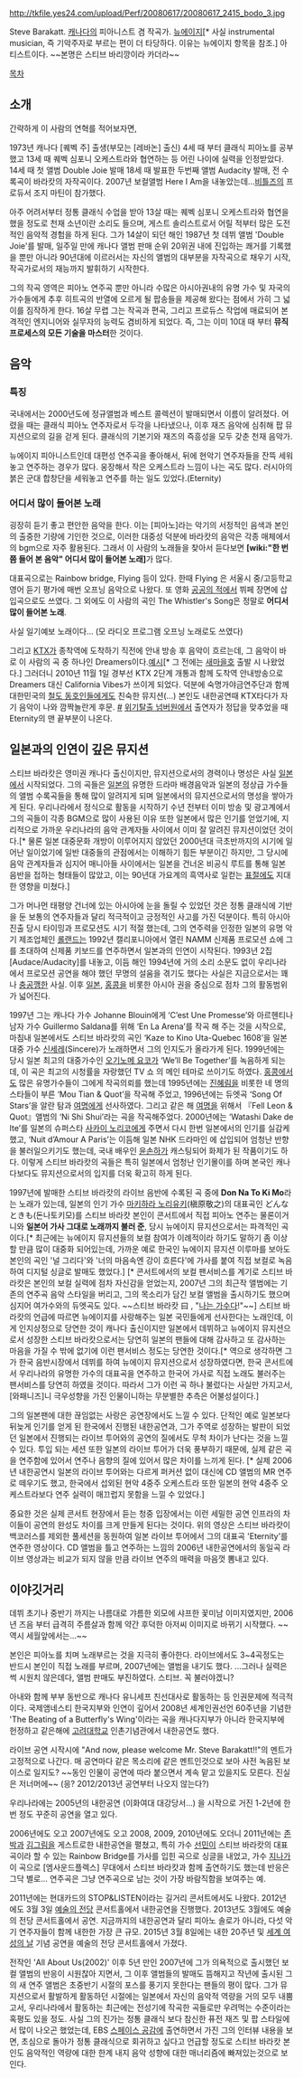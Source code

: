 http://tkfile.yes24.com/upload/Perf/20080617/20080617_2415_bodo_3.jpg

Steve Barakatt. [[캐나다]]의 피아니스트 겸 작곡가. [[뉴에이지]][* 사실 instrumental musician, 즉 기악주자로 부르는 편이 더 타당하다. 이유는 뉴에이지 항목을 참조.] 아티스트이다. ~~본명은 스티브 바리깡이라 카더라~~

[[목차]]

== 소개 ==
간략하게 이 사람의 연혁를 적어보자면,

1973년 캐나다 [퀘벡 주] 출생(부모는 [레바논] 출신)
4세 때 부터 클래식 피아노를 공부했고
13세 때 퀘벡 심포니 오케스트라와 협연하는 등 어린 나이에 실력을 인정받았다.
14세 때 첫 앨범 Double Joie 발매
18세 때 발표한 두번째 앨범 Audacity 발매, 전 수록곡이 바라캇의 자작곡이다.
2007년 보컬앨범 Here I Am을 내놓았는데...[[비틀즈]]의 프로듀서 조지 마틴이 참가했다.

아주 어려서부터 정통 클래식 수업을 받아 13살 때는 퀘벡 심포니 오케스트라와 협연을 했을 정도로 천재 소년이란 소리도 들으며, 게스트 솔리스트로서 어릴 적부터 많은 도전적인 음악적 경험을 하게 된다. 그가 14살이 되던 해인 1987년 첫 데뷔 앨범 'Double Joie'를 발매, 일주일 만에 캐나다 앨범 판매 순위 20위권 내에 진입하는 쾌거를 기록했을 뿐만 아니라 90년대에 이르러서는 자신의 앨범의 대부분을 자작곡으로 채우기 시작, 작곡가로서의 재능까지 발휘하기 시작한다. 

그의 작곡 영역은 피아노 연주곡 뿐만 아니라 수많은 아시아권내의 유명 가수 및 자국의 가수들에게 추후 히트곡의 반열에 오르게 될 팝송들을 제공해 왔다는 점에서 가히 그 넓이를 짐작하게 한다. 16살 무렵 그는 작곡과 편곡, 그리고 프로듀스 작업에 매료되어 본격적인 엔지니어와 실무자의 능력도 겸비하게 되었다. 즉, 그는 이미 10대 때 부터 '''뮤직 프로세스의 모든 기술을 마스터'''한 것이다.

== 음악 ==
=== 특징 ===
국내에서는 2000년도에 정규앨범과 베스트 콜렉션이 발매되면서 이름이 알려졌다. 어렸을 때는 클래식 피아노 연주자로서 두각을 나타냈으나, 이후 재즈 음악에 심취해 팝 뮤지션으로의 길을 걷게 된다. 클래식의 기본기와 재즈의 즉흥성을 모두 갖춘 천재 음악가.

뉴에이지 피아니스트인데 대편성 연주곡을 좋아해서, 뒤에 현악기 연주자들을 잔뜩 세워놓고 연주하는 경우가 많다. 웅장해서 작은 오케스트라 느낌이 나는 곡도 많다. 러시아의 붉은 군대 합창단을 세워놓고 연주를 하는 일도 있었다.(Eternity)

=== 어디서 많이 들어본 노래 ===
굉장히 듣기 좋고 편안한 음악을 한다. 이는 [피아노]라는 악기의 서정적인 음색과 본인의 출중한 기량에 기인한 것으로, 이러한 대중성 덕분에 바라캇의 음악은 각종 매체에서의 bgm으로 자주 활용된다. 그래서 이 사람의 노래들을 찾아서 듣다보면 '''[wiki:"한 번쯤 들어 본 음악" 어디서 많이 들어본 노래]'''가 많다.

대표곡으로는 Rainbow bridge, Flying 등이 있다. 한때 Flying 은 서울시 중/고등학교 영어 듣기 평가에 매번 오프닝 음악으로 나왔다. 또 영화 [[공공의 적]]에서 뷔페 장면에 삽입곡으로도 쓰였다. 그 외에도 이 사람의 곡인 The Whistler's Song은 정말로 '''어디서 많이 들어본 노래'''.

사실 일기예보 노래이다... (모 라디오 프로그램 오프닝 노래로도 쓰였다)

그리고 [[KTX]]가 종착역에 도착하기 직전에 안내 방송 후 음악이 흐르는데, 그 음악이 바로 이 사람의 곡 중 하나인 Dreamers이다.[http://www.youtube.com/watch?v=buAZ5EXtEqc 예시][* 그 전에는 [[새마을호]] 출발 시 나왔었다.] 그러더니 2010년 11월 1일 경부선 KTX 2단계 개통과 함께 도착역 안내방송으로 Dreamers 대신 California Vibes가 쓰이게 되었다. 덕분에 숙명가야금연주단과 함께 대한민국의 [[철도 동호인]]들에게도 친숙한 뮤지션(...) 본인도 내한공연때 KTX타다가 자기 음악이 나와 깜짝놀란게 후문. [http://bbs2.ruliweb.daum.net/gaia/do/ruliweb/default/etc/2078/read?articleId=18969841&objCate1=497&bbsId=G005&itemId=143&pageIndex=2 #]
[[위기탈출 넘버원]]에서 출연자가 정답을 맞추었을 때  Eternity의 맨 끝부분이 나온다.
== 일본과의 인연이 깊은 뮤지션 ==
스티브 바라캇은 영미권 캐나다 출신이지만, 뮤지션으로서의 경력이나 명성은 사실 [[일본]]에서 시작되었다. 그의 곡들은 [[일본]]의 유명한 드라마 배경음악과 일본의 정상급 가수들의 앨범 수록곡들을 통해 많이 알려지게 되며 일본에서의 뮤지션으로서의 명성을 쌓아가게 된다. 우리나라에서 정식으로 활동을 시작하기 수년 전부터 이미 방송 및 광고계에서 그의 곡들이 각종 BGM으로 많이 사용된 이유 또한 일본에서 많은 인기를 얻었기에, 지리적으로 가까운 우리나라의 음악 관계자들 사이에서 이미 잘 알려진 뮤지션이었던 것이다.[* 물론 일본 대중문화 개방이 이루어지지 않았던 2000년대 극초반까지의 시기에 일어난 일이었기에 일반 대중들의 관점에서는 이해하기 힘든 부분이긴 하지만, 그 당시에 음악 관계자들과 심지어 매니아들 사이에서는 일본을 건너온 비공식 루트를 통해 일본 음반을 접하는 형태들이 많았고, 이는 90년대 가요계의 흑역사로 일컫는 [[표절]]에도 지대한 영향을 미쳤다.]

그가 머나먼 태평양 건너에 있는 아시아에 눈을 돌릴 수 있었던 것은 정통 클래식에 기반을 둔 보통의 연주자들과 달리 적극적이고 긍정적인 사고를 가진 덕분이다. 특히 아시아 진출 당시 타이밍과 프로모션도 시기 적절 했는데, 그의 연주력을 인정한 일본의 유명 악기 제조업체인 [[롤랜드]]는 1992년 캘리포니아에서 열린 NAMM 신제품 프로모션 쇼에 그를 초대하여 신제품 키보드를 연주하면서 일본과의 인연이 시작된다. 1993년 2집 [Audace/Audacity]를 내놓고, 이듬 해인 1994년에 거의 소리 소문도 없이 우리나라에서 프로모션 공연을 해야 했던 무명의 설움을 겪기도 했다는 사실은 지금으로서는 꽤나 [[충공깽]]한 사실. 이후 [[일본]], [[홍콩]]을 비롯한 아시아 권을 중심으로 점차 그의 활동범위가 넓어진다. 

1997년 그는 캐나다 가수 Johanne Blouin에게 ‘C’est Une Promesse’와 아르헨티나 남자 가수 Guillermo Saldana를 위해 ‘En La Arena’를 작곡 해 주는 것을 시작으로, 마침내 일본에서도 스티브 바라캇의 곡인 ‘Kaze to Kino Uta-Quebec 1608’을 일본 대중 가수 [[신세레]](Sincere)가 노래하면서 그의 인지도가 올라가게 된다. 1999년에는 당시 일본 최고의 대중가수인 [[오기노메 요코]]가 ‘We’ll Be Together’를 녹음하게 되는데, 이 곡은 최고의 시청률을 자랑했던 TV 쇼 <Shitteru Tsumori>의 메인 테마로 쓰이기도 하였다. [[홍콩]]에서도 많은 유명가수들이 그에게 작곡의뢰를 했는데 1995년에는 [[진혜림]]을 비롯한 네 명의 스타들이 부른 ‘Mou Tian & Quot’을 작곡해 주었고, 1996년에는 듀엣곡 ‘Song Of Stars’을 알란 탐과 [[여명]]에게 선사하였다. 그리고 같은 해 [[여명]]을 위해서 『Fell Leon & Quot』앨범의 ‘Ni Shi Shui’라는 곡을 작곡해주었다. 2000년에는 ‘Watashi Dake de Ite’를 일본의 슈퍼스타 [[사카이 노리코]]에게 주면서 다시 한번 일본에서의 인기를 실감케했고, ‘Nuit d’Amour A Paris’는 이듬해 일본 NHK 드라마인 <One More Kiss>에 삽입되어 엄청난 반향을 불러일으키기도 했는데, 국내 배우인 [[윤손하]]가 캐스팅되어 화제가 된 작품이기도 하다. 이렇게 스티브 바라캇의 곡들은 특히 일본에서 엄청난 인기몰이를 하며 본국인 캐나다보다도 뮤지션으로서의 입지를 더욱 확고히 하게 된다.  

1997년에 발매한 스티브 바라캇의 라이브 음반에 수록된 곡 중에 '''Don Na To Ki Mo'''라는 노래가 있는데, 일본의 인기 가수 [[마키하라 노리유키]](槇原敬之)의 대표곡인 どんなときも(돈나토키모)를 스티브 바라캇 본인이 콘서트에서 직접 피아노 연주는 물론이거니와 '''일본어 가사 그대로 노래까지 불러 준''', 당시 뉴에이지 뮤지션으로서는 파격적인 곡이다.[* 최근에는 뉴에이지 뮤지션들의 보컬 참여가 이례적이라 하기도 말하기 좀 이상할 만큼 많이 대중화 되어있는데, 가까운 예로 한국인 뉴에이지 뮤지션 이루마를 보아도 본인의 곡인 '널 그리다'와 '너의 마음속엔 강이 흐른다'에 가사를 붙여 직접 보컬로 녹음하여 디지털 싱글로 발매도 했었다.] [* 콘서트에서의 보컬 팬서비스를 계기로 스티브 바라캇은 본인의 보컬 실력에 점차 자신감을 얻었는지, 2007년 그의 최근작 앨범에는 기존의 연주곡 음악 스타일을 버리고, 그의 목소리가 담긴 보컬 앨범을 출시하기도 했으며 심지어 여가수와의 듀엣곡도 있다. ~~스티브 바라캇 曰 , "[[나는 가수다]]!"~~] 스티브 바라캇의 언급에 따르면 뉴에이지를 사랑해주는 일본 국민들에게 선사한다는 노래인데, 이게 인지상정으로 당연한 것이 캐나다 출신이지만 일본에서 데뷔하고 뉴에이지 뮤지션으로서 성장한 스티브 바라캇으로서는 당연히 일본의 팬들에 대해 감사하고 또 감사하는 마음을 가질 수 밖에 없기에 이런 팬서비스 정도는 당연한 것이다.[* 역으로 생각하면 그가 한국 음반시장에서 데뷔를 하여 뉴에이지 뮤지션으로서 성장하였다면, 한국 콘서트에서 우리나라의 유명한 가수의 대표곡을 연주하고 한국어 가사로 직접 노래도 불러주는 팬서비스를 당연히 하였을 것이다. 따라서 그가 이런 곡 하나 불렀다는 사실만 가지고서, [와패니즈]니 극우성향을 가진 인물이니하는 무분별한 추측은 어불성설이다.]

그의 일본팬에 대한 끊임없는 사랑은 공연장에서도 느낄 수 있다. 단적인 예로 일본보다 뒤늦게 인기를 얻게 된 한국에서 진행된 내한공연과, 그가 주역로 성장하는 발판이 되었던 일본에서 진행되는 라이브 투어와의 공연의 질에서도 무척 차이가 난다는 것을 느낄 수 있다. 투입 되는 세션 또한 일본의 라이브 투어가 더욱 풍부하기 때문에, 실제 같은 곡을 연주함에 있어서 연주나 음향의 질에 있어서 많은 차이를 느끼게 된다. [* 실제 2006년 내한공연시 일본의 라이브 투어와는 다르게 퍼커션 없이 대신에 CD 앨범의 MR 연주로 떼우기도 했고, 한국에서 섭외된 현악 4중주 오케스트라 또한 일본의 현악 4중주 오케스트라보다 연주 실력이 매끄럽지 못함을 느낄 수 있었다.] 

{{{#!html
<center><iframe width="525" height="432" src="http://www.youtube.com/embed/w1KkRif34LA" frameborder="0" allowfullscreen></iframe></center>
}}}
중요한 것은 실제 콘서트 현장에서 듣는 청중 입장에서는 이런 세밀한 공연 인프라의 차이들이 공연의 완성도 차이를 크게 만들게 된다는 것이다. 위의 영상은 스티브 바라캇이 백코러스를 제외한 풀세션을 동원하여 일본 라이브 투어에서 그의 대표곡 'Eternity'를 연주한 영상이다. CD 앨범을 틀고 연주하는 느낌의 2006년 내한공연에서의 동일곡 라이브 영상과는 비교가 되지 않을 만큼 라이브 연주의 매력을 마음껏 뽐내고 있다.

== 이야깃거리 ==
데뷔 초기나 중반기 까지는 나름대로 갸름한 외모에 샤프한 꽃미남 이미지였지만, 2006년 즈음 부터 급격히 주름살과 함께 약간 후덕한 아저씨 이미지로 바뀌기 시작했다. ~~역시 세월앞에서는...~~

본인은 피아노를 치며 노래부르는 것을 지극히 좋아한다. 라이브에서도 3~4곡정도는 반드시 본인이 직접 노래를 부르며, 2007년에는 앨범을 내기도 했다. ...그러나 실력은 썩 시원치 않은데다, 앨범 판매도 부진하였다. 스티브. 꼭 불러야겠니? 

아내와 함께 부부 동반으로 캐나다 유니세프 친선대사로 활동하는 등 인권문제에 적극적이다. 국제앰네스티 한국지부와 인연이 깊어서 2008년 세계인권선언 60주년을 기념한 'The Beating of a Butterfly's Wing'이라는 곡을 캐나다지부가 아니라 한국지부에 헌정하고 같은해에 [[고려대학교]] 인촌기념관에서 내한공연도 했다. 

라이브 공연 시작시에 "And now, please welcome Mr. Steve Barakatt!!"의 멘트가 고정적으로 나간다. 매 공연마다 같은 목소리에 같은 멘트인것으로 보아 사전 녹음된 보이스로 일지도? ~~동인 인물이 공연에 따라 붙으면서 계속 맡고 있을지도 모른다. 진실은 저너머에~~ (응? 2012/2013년 공연부터 나오지 않는다?)

우리나라에는 2005년의 내한공연 (이화여대 대강당서...) 을 시작으로 거진 1-2년에 한번 정도 꾸준히 공연을 열고 있다.

2006년에도 오고 2007년에도 오고 2008, 2009, 2010년에도 오더니 2011년에는 [[존박]]과 [[김그림]]을 게스트로한 내한공연을 펼쳤고, 특히 가수 [[선민]]이 스티브 바라캇의 대표곡이라 할 수 있는 Rainbow Bridge를 가사를 입힌 곡으로 싱글을 내었고, 가수 [[지나]]가 이 곡으로 [엠사운드플렉스] 무대에서 스티브 바라캇과 함께 출연하기도 했는데 반응은 그닥 별로... 연주곡은 그냥 연주곡으로 남는 것이 가장 바람직함을 보여주는 예.

2011년에는 현대카드의 STOP&LISTEN이라는 길거리 콘서트에서도 나왔다. 2012년에도 3월 3일 [[예술의 전당]] 콘서트홀에서 내한공연을 진행했다. 2013년도 3월에도 예술의 전당 콘서트홀에서 공연. 지금까지의 내한공연과 달리 피아노 솔로가 아니라, 다섯 악기 연주자들이 함께 내한한 가장 큰 규모. 2015년 3월 8일에는 내한 20주년 및 [[세계 여성의 날]] 기념 공연을 예술의 전당 콘서트홀에서 가졌다. 

전작인 'All About Us(2002)' 이후 5년 만인 2007년에 그가 의욕적으로 출시했던 보컬 앨범의 반응이 시원찮아 지면서, 그 이후 앨범들의 발매도 뜸해지고 작년에 출시된 그의 새 연주 앨범은 초중반기 시절의 포스를 풍기지 못한다는 팬들의 평이 많다. 그가 뮤지션으로서 활발하게 활동하던 시절에는 일본에서 자신의 음악적 역량을 거의 모두 내뿜고서, 우리나라에서 활동하는 최근에는 전성기에 작곡한 곡들로만 우려먹는 수준이라는 혹평도 있을 정도. 사실 그의 진가는 정통 클래식 보다 참신한 퓨전 재즈 및 팝 스타일에서 많이 나오곤 했었는데, EBS [[스페이스 공감]]에 출연하면서 가진 그의 인터뷰 내용을 보면, 초심으로 돌아가 정통 클래식으로 회귀하고 싶다고 언급할 정도로 스티브 바라캇 본인도 음악적인 역량에 대한 한계 내지 음악 성향에 대한 매너리즘에 빠져있는것으로 보인다.
